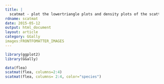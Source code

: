 ```yaml
---
title: |
  scatmat - plot the lowertriangle plots and density plots of the scatter plot matrix.
rdname: scatmat
date: 2015-05-12
output: html_document
layout: article
category: GGally
images:FRONTFOMATTER_IMAGES
---
```


```r
library(ggplot2)
library(GGally)
```

```r

data(flea)
scatmat(flea, columns=2:4)
scatmat(flea, columns= 2:4, color="species")



```
